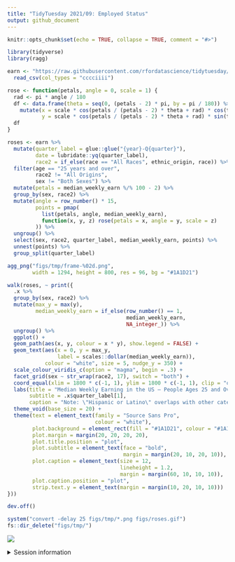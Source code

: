 ```yaml
---
title: "TidyTuesday 2021/09: Employed Status"
output: github_document
---
```


```r
knitr::opts_chunk$set(echo = TRUE, collapse = TRUE, comment = "#>")
```

```r
library(tidyverse)
library(ragg)
```

```r
earn <- "https://raw.githubusercontent.com/rfordatascience/tidytuesday/master/data/2021/2021-02-23/earn.csv" %>% 
  read_csv(col_types = "cccciiii")
```

```r
rose <- function(petals, angle = 0, scale = 1) {
  rad <- pi * angle / 180
  df <- data.frame(theta = seq(0, (petals - 2) * pi, by = pi / 180)) %>% 
    mutate(x = scale * cos(petals / (petals - 2) * theta + rad) * cos(theta),
           y = scale * cos(petals / (petals - 2) * theta + rad) * sin(theta))
  df
}

roses <- earn %>% 
  mutate(quarter_label = glue::glue("{year}-Q{quarter}"),
         date = lubridate::yq(quarter_label),
         race2 = if_else(race == "All Races", ethnic_origin, race)) %>%
  filter(age == "25 years and over",
         race2 != "All Origins",
         sex != "Both Sexes") %>% 
  mutate(petals = median_weekly_earn %/% 100 - 2) %>% 
  group_by(sex, race2) %>% 
  mutate(angle = row_number() * 15,
         points = pmap(
           list(petals, angle, median_weekly_earn),
           function(x, y, z) rose(petals = x, angle = y, scale = z)
         )) %>% 
  ungroup() %>% 
  select(sex, race2, quarter_label, median_weekly_earn, points) %>% 
  unnest(points) %>% 
  group_split(quarter_label)
```

```r
agg_png("figs/tmp/frame-%02d.png",
        width = 1294, height = 800, res = 96, bg = "#1A1D21")

walk(roses, ~ print({
  .x %>% 
  group_by(sex, race2) %>% 
  mutate(max_y = max(y),
         median_weekly_earn = if_else(row_number() == 1,
                                      median_weekly_earn,
                                      NA_integer_)) %>% 
  ungroup() %>% 
  ggplot() +
  geom_path(aes(x, y, colour = x * y), show.legend = FALSE) +
  geom_text(aes(x = 0, y = max_y,
                label = scales::dollar(median_weekly_earn)),
            colour = "white", size = 5, nudge_y = 350) +
  scale_colour_viridis_c(option = "magma", begin = .3) +
  facet_grid(sex ~ str_wrap(race2, 17), switch = "both") +
  coord_equal(xlim = 1800 * c(-1, 1), ylim = 1800 * c(-1, 1), clip = "off") +
  labs(title = "Median Weekly Earning in the US — People Ages 25 and Over",
       subtitle = .x$quarter_label[1],
       caption = "Note: \"Hispanic or Latino\" overlaps with other categories\nData: US Bureau of Labor Statistics — Visualisation: Long Nguyen (@long39ng) · #TidyTuesday") +
  theme_void(base_size = 20) +
  theme(text = element_text(family = "Source Sans Pro",
                            colour = "white"),
        plot.background = element_rect(fill = "#1A1D21", colour = "#1A1D21"),
        plot.margin = margin(20, 20, 20, 20),
        plot.title.position = "plot",
        plot.subtitle = element_text(face = "bold",
                                     margin = margin(20, 10, 20, 10)),
        plot.caption = element_text(size = 12,
                                    lineheight = 1.2,
                                    margin = margin(60, 10, 10, 10)),
        plot.caption.position = "plot",
        strip.text.y = element_text(margin = margin(10, 20, 10, 10)))
}))

dev.off()
```

```r
system("convert -delay 25 figs/tmp/*.png figs/roses.gif")
fs::dir_delete("figs/tmp/")
```

![](figs/roses.gif)

<details><summary>Session information</summary>
```r
sessionInfo()
```
</details>

